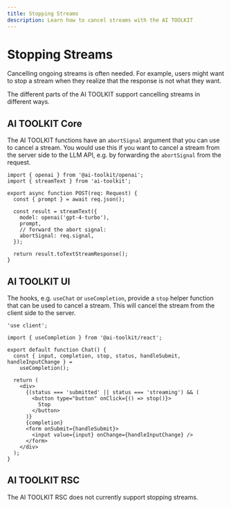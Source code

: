 ```yaml
---
title: Stopping Streams
description: Learn how to cancel streams with the AI TOOLKIT
---
```


# Stopping Streams

Cancelling ongoing streams is often needed.
For example, users might want to stop a stream when they realize that the response is not what they want.

The different parts of the AI TOOLKIT support cancelling streams in different ways.

## AI TOOLKIT Core

The AI TOOLKIT functions have an `abortSignal` argument that you can use to cancel a stream.
You would use this if you want to cancel a stream from the server side to the LLM API, e.g. by
forwarding the `abortSignal` from the request.

```tsx highlight="10,11"
import { openai } from '@ai-toolkit/openai';
import { streamText } from 'ai-toolkit';

export async function POST(req: Request) {
  const { prompt } = await req.json();

  const result = streamText({
    model: openai('gpt-4-turbo'),
    prompt,
    // forward the abort signal:
    abortSignal: req.signal,
  });

  return result.toTextStreamResponse();
}
```

## AI TOOLKIT UI

The hooks, e.g. `useChat` or `useCompletion`, provide a `stop` helper function that can be used to cancel a stream.
This will cancel the stream from the client side to the server.

```tsx file="app/page.tsx" highlight="9,18-20"
'use client';

import { useCompletion } from '@ai-toolkit/react';

export default function Chat() {
  const { input, completion, stop, status, handleSubmit, handleInputChange } =
    useCompletion();

  return (
    <div>
      {(status === 'submitted' || status === 'streaming') && (
        <button type="button" onClick={() => stop()}>
          Stop
        </button>
      )}
      {completion}
      <form onSubmit={handleSubmit}>
        <input value={input} onChange={handleInputChange} />
      </form>
    </div>
  );
}
```

## AI TOOLKIT RSC

<Note type="warning">
  The AI TOOLKIT RSC does not currently support stopping streams.
</Note>
